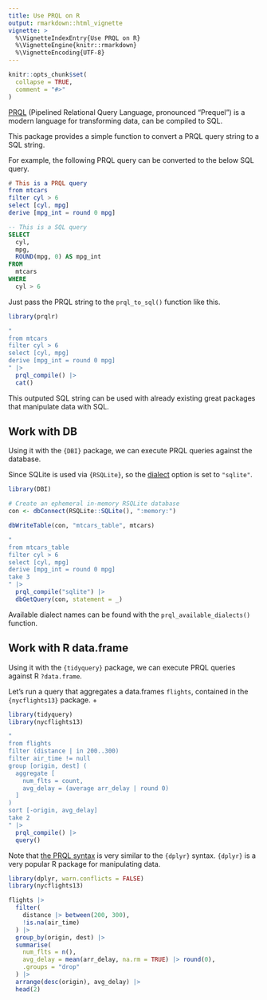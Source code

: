 ```yaml
---
title: Use PRQL on R
output: rmarkdown::html_vignette
vignette: >
  %\VignetteIndexEntry{Use PRQL on R}
  %\VignetteEngine{knitr::rmarkdown}
  %\VignetteEncoding{UTF-8}
---
```


```r
knitr::opts_chunk$set(
  collapse = TRUE,
  comment = "#>"
)
```

[PRQL](https://prql-lang.org/) (Pipelined Relational Query Language, pronounced "Prequel")
is a modern language for transforming data, can be compiled to SQL.

This package provides a simple function to convert a PRQL query string to a SQL string.

For example, the following PRQL query can be converted to the below SQL query.

```elm
# This is a PRQL query
from mtcars
filter cyl > 6
select [cyl, mpg]
derive [mpg_int = round 0 mpg]
```

```sql
-- This is a SQL query
SELECT
  cyl,
  mpg,
  ROUND(mpg, 0) AS mpg_int
FROM
  mtcars
WHERE
  cyl > 6
```

Just pass the PRQL string to the `prql_to_sql()` function like this.

```r
library(prqlr)

"
from mtcars
filter cyl > 6
select [cyl, mpg]
derive [mpg_int = round 0 mpg]
" |>
  prql_compile() |>
  cat()
```

This outputed SQL string can be used with already existing great packages that manipulate data with SQL.

## Work with DB

Using it with the `{DBI}` package, we can execute PRQL queries against the database.

Since SQLite is used via `{RSQLite}`,
so the [dialect](https://prql-lang.org/book/queries/header.html) option is set to `"sqlite"`.

```r
library(DBI)

# Create an ephemeral in-memory RSQLite database
con <- dbConnect(RSQLite::SQLite(), ":memory:")

dbWriteTable(con, "mtcars_table", mtcars)

"
from mtcars_table
filter cyl > 6
select [cyl, mpg]
derive [mpg_int = round 0 mpg]
take 3
" |>
  prql_compile("sqlite") |>
  dbGetQuery(con, statement = _)
```

Available dialect names can be found with the `prql_available_dialects()` function.

## Work with R data.frame

Using it with the `{tidyquery}` package, we can execute PRQL queries against R `?data.frame`.

Let's run a query that aggregates a data.frames `flights`,
contained in the `{nycflights13}` package.
+
```r
library(tidyquery)
library(nycflights13)

"
from flights
filter (distance | in 200..300)
filter air_time != null
group [origin, dest] (
  aggregate [
    num_flts = count,
    avg_delay = (average arr_delay | round 0)
  ]
)
sort [-origin, avg_delay]
take 2
" |>
  prql_compile() |>
  query()
```

Note that [the PRQL syntax](https://prql-lang.org/book/) is very similar to the `{dplyr}` syntax.
`{dplyr}` is a very popular R package for manipulating data.

```r
library(dplyr, warn.conflicts = FALSE)
library(nycflights13)

flights |>
  filter(
    distance |> between(200, 300),
    !is.na(air_time)
  ) |>
  group_by(origin, dest) |>
  summarise(
    num_flts = n(),
    avg_delay = mean(arr_delay, na.rm = TRUE) |> round(0),
    .groups = "drop"
  ) |>
  arrange(desc(origin), avg_delay) |>
  head(2)
```
